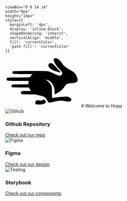 

    viewBox="0 0 14 14"
    width="8px"
    height="14px"
    style={{
      marginLeft: '4px',
      display: 'inline-block',
      shapeRendering: 'inherit',
      verticalAlign: 'middle',
      fill: 'currentColor',
      'path fill': 'currentColor'
    }}
>
  <path d="m11.1 7.35-5.5 5.5a.5.5 0 0 1-.7-.7L10.04 7 4.9 1.85a.5.5 0 1 1 .7-.7l5.5 5.5c.2.2.2.5 0 .7Z" />
</svg>

<Meta title="Welcome" />

<div className="sb-container">
  <div className='sb-section-title' style={{gap: "10px", alignItems: "center", display: "flex"}}>
      <svg
                  width="239"
                  height="160"
                  viewBox="0 0 239 160"
                  xmlns="http://www.w3.org/2000/svg"
                  preserveAspectRatio="xMidYMid meet"
              >
                  <g
                      transform="translate(0.000000,160.000000) scale(0.100000,-0.100000)"
                      fill="#000000"
                      stroke="none"
                  >
                      <path d="M1571 1569 c-21 -8 -23 -13 -17 -52 14 -85 61 -163 161 -267 122 -126 132 -152 82 -207 -33 -37 -80 -30 -203 28 -128 60 -171 77 -239 90 -70 14 -1095 12 -1112 -3 -16 -13 -17 -60 -1 -76 9 -9 94 -12 321 -12 l309 0 -41 -46 c-23 -26 -41 -51 -41 -55 0 -5 -161 -9 -358 -9 -335 0 -360 -1 -375 -18 -22 -24 -21 -55 1 -75 17 -15 56 -17 356 -17 l338 0 -6 -22 c-3 -13 -6 -38 -6 -55 l0 -33 -258 0 c-276 0 -282 -1 -282 -50 0 -49 6 -50 291 -50 l267 0 30 -55 30 -55 -137 0 c-107 0 -141 -3 -159 -16 -27 -18 -29 -55 -4 -77 16 -15 48 -17 240 -17 125 0 232 -4 247 -10 15 -6 68 -19 117 -30 129 -28 167 -53 212 -140 21 -40 48 -76 60 -81 17 -8 52 -3 147 21 164 41 237 46 375 23 124 -21 165 -16 190 22 14 21 14 26 0 53 -17 33 -70 62 -127 69 -48 7 -312 -14 -404 -32 -38 -7 -72 -11 -75 -8 -3 3 -5 82 -5 176 0 167 -1 174 -27 228 -30 60 -96 131 -149 161 l-34 19 40 -6 c85 -13 162 -79 208 -178 35 -72 46 -127 47 -215 l0 -72 63 31 c114 57 182 114 245 202 73 103 96 116 240 126 122 9 163 25 182 70 14 34 10 57 -26 153 -33 86 -82 132 -230 213 -124 68 -181 116 -231 195 -79 124 -178 187 -252 159z"/>
                      <path d="M1402 1400 c-56 -53 1 -150 118 -204 65 -29 235 -79 251 -74 13 4 -205 242 -253 276 -40 28 -87 28 -116 2z"/>
                      <path d="M1205 239 c-26 -17 -41 -18 -116 -13 -79 6 -88 5 -108 -15 -24 -24 -27 -68 -7 -97 13 -17 27 -19 118 -19 105 1 137 9 194 54 20 16 21 19 7 47 -17 33 -43 64 -52 63 -3 0 -19 -9 -36 -20z"/>
                  </g>
              </svg>
    # Welcome to Hopp
  </div>
  <div className="sb-section">
    <div className="sb-section-item">
      <img src={Github} alt="Github" className="sb-explore-image" />
      <h3 className="sb-section-item-heading">Github Repository</h3>
      <a href="https://github.com/IgnacioChevallier/disint-hopp">Check out our repo</a>
    </div>
    <div className="sb-section-item">
      <img src={Figma} alt="Figma" className="sb-explore-image" />
      <h3 className="sb-section-item-heading">Figma</h3>
      <a href="https://www.figma.com/design/0nRmKz8lDD4q53GJteWJFP/DisInt-Transporte?node-id=1317-3021">Check out our design</a>
    </div>
    <div className="sb-section-item">
      <img src={Storybook} alt="Testing" className="sb-explore-image" />
      <h3 className="sb-section-item-heading">Storybook</h3>
      <a href="http://ignaciochevallier.github.io/disint-hopp/">Check out our components</a>
    </div>
  </div>
</div>

<style>
  {`
  .sb-container {
    margin-bottom: 48px;
  }

  .sb-section {
    width: 100%;
    display: flex;
    flex-direction: row;
    gap: 20px;
  }

  img {
    object-fit: cover;
  }

  .sb-section-title {
    margin-bottom: 32px;
  }

  .sb-section a:not(h1 a, h2 a, h3 a) {
    font-size: 14px;
  }

  .sb-section-item, .sb-grid-item {
    flex: 1;
    display: flex;
    flex-direction: column;
  }

  .sb-section-item-heading {
    padding-top: 20px !important;
    padding-bottom: 5px !important;
    margin: 0 !important;
  }
  .sb-section-item-paragraph {
    margin: 0;
    padding-bottom: 10px;
  }

  .sb-chevron {
    margin-left: 5px;
  }

  .sb-features-grid {
    display: grid;
    grid-template-columns: repeat(2, 1fr);
    grid-gap: 32px 20px;
  }

  .sb-socials {
    display: grid;
    grid-template-columns: repeat(4, 1fr);
  }

  .sb-socials p {
    margin-bottom: 10px;
  }

  .sb-explore-image {
    max-height: 32px;
    align-self: flex-start;
  }

  .sb-addon {
    width: 100%;
    display: flex;
    align-items: center;
    position: relative;
    background-color: #EEF3F8;
    border-radius: 5px;
    border: 1px solid rgba(0, 0, 0, 0.05);
    background: #EEF3F8;
    height: 180px;
    margin-bottom: 48px;
    overflow: hidden;
  }

  .sb-addon-text {
    padding-left: 48px;
    max-width: 240px;
  }

  .sb-addon-text h4 {
    padding-top: 0px;
  }

  .sb-addon-img {
    position: absolute;
    left: 345px;
    top: 0;
    height: 100%;
    width: 200%;
    overflow: hidden;
  }

  .sb-addon-img img {
    width: 650px;
    transform: rotate(-15deg);
    margin-left: 40px;
    margin-top: -72px;
    box-shadow: 0 0 1px rgba(255, 255, 255, 0);
    backface-visibility: hidden;
  }

  @media screen and (max-width: 800px) {
    .sb-addon-img {
      left: 300px;
    }
  }

  @media screen and (max-width: 600px) {
    .sb-section {
      flex-direction: column;
    }

    .sb-features-grid {
      grid-template-columns: repeat(1, 1fr);
    }

    .sb-socials {
      grid-template-columns: repeat(2, 1fr);
    }

    .sb-addon {
      height: 280px;
      align-items: flex-start;
      padding-top: 32px;
      overflow: hidden;
    }

    .sb-addon-text {
      padding-left: 24px;
    }

    .sb-addon-img {
      right: 0;
      left: 0;
      top: 130px;
      bottom: 0;
      overflow: hidden;
      height: auto;
      width: 124%;
    }

    .sb-addon-img img {
      width: 1200px;
      transform: rotate(-12deg);
      margin-left: 0;
      margin-top: 48px;
      margin-bottom: -40px;
      margin-left: -24px;
    }
  }
  `}
</style>